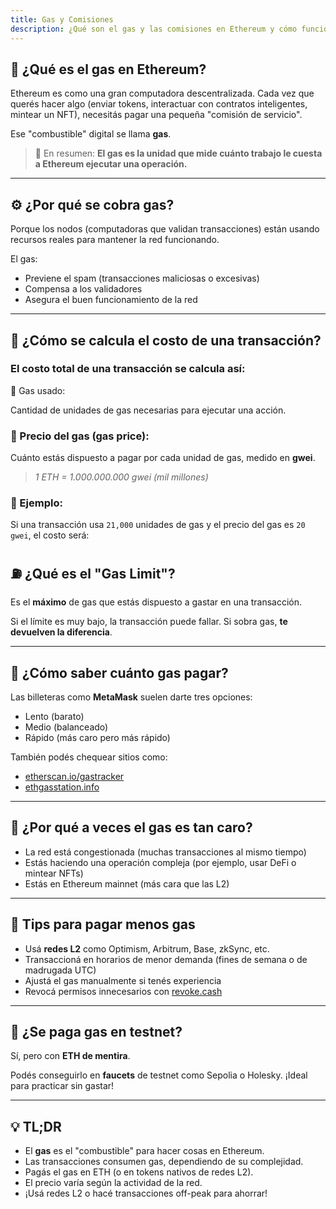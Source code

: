 ```yaml
---
title: Gas y Comisiones
description: ¿Qué son el gas y las comisiones en Ethereum y cómo funcionan?
---
```


## 🧠 ¿Qué es el gas en Ethereum?

Ethereum es como una gran computadora descentralizada. Cada vez que querés hacer algo (enviar tokens, interactuar con contratos inteligentes, mintear un NFT), necesitás pagar una pequeña "comisión de servicio".

Ese "combustible" digital se llama **gas**.

> 🎯 En resumen: **El gas es la unidad que mide cuánto trabajo le cuesta a Ethereum ejecutar una operación.**

---

## ⚙️ ¿Por qué se cobra gas?

Porque los nodos (computadoras que validan transacciones) están usando recursos reales para mantener la red funcionando.

El gas:

* Previene el spam (transacciones maliciosas o excesivas)
* Compensa a los validadores
* Asegura el buen funcionamiento de la red

---

## 💸 ¿Cómo se calcula el costo de una transacción?

### El costo total de una transacción se calcula así:
🔹 Gas usado:

Cantidad de unidades de gas necesarias para ejecutar una acción.

### 🔹 Precio del gas (gas price):

Cuánto estás dispuesto a pagar por cada unidad de gas, medido en **gwei**.

> *1 ETH = 1.000.000.000 gwei (mil millones)*

### 🔹 Ejemplo:

Si una transacción usa `21,000` unidades de gas y el precio del gas es `20 gwei`, el costo será:

## ⛽ ¿Qué es el "Gas Limit"?

Es el **máximo** de gas que estás dispuesto a gastar en una transacción.

Si el límite es muy bajo, la transacción puede fallar. Si sobra gas, **te devuelven la diferencia**.

---

## 🧾 ¿Cómo saber cuánto gas pagar?

Las billeteras como **MetaMask** suelen darte tres opciones:

* Lento (barato)
* Medio (balanceado)
* Rápido (más caro pero más rápido)

También podés chequear sitios como:

* [etherscan.io/gastracker](https://etherscan.io/gastracker)
* [ethgasstation.info](https://ethgasstation.info/)

---

## 🧨 ¿Por qué a veces el gas es tan caro?

* La red está congestionada (muchas transacciones al mismo tiempo)
* Estás haciendo una operación compleja (por ejemplo, usar DeFi o mintear NFTs)
* Estás en Ethereum mainnet (más cara que las L2)

---

## 🌈 Tips para pagar menos gas

* Usá **redes L2** como Optimism, Arbitrum, Base, zkSync, etc.
* Transaccioná en horarios de menor demanda (fines de semana o de madrugada UTC)
* Ajustá el gas manualmente si tenés experiencia
* Revocá permisos innecesarios con [revoke.cash](https://revoke.cash)

---

## 🧪 ¿Se paga gas en testnet?

Sí, pero con **ETH de mentira**.

Podés conseguirlo en **faucets** de testnet como Sepolia o Holesky. ¡Ideal para practicar sin gastar!

---

## 💡 TL;DR

* El **gas** es el "combustible" para hacer cosas en Ethereum.
* Las transacciones consumen gas, dependiendo de su complejidad.
* Pagás el gas en ETH (o en tokens nativos de redes L2).
* El precio varía según la actividad de la red.
* ¡Usá redes L2 o hacé transacciones off-peak para ahorrar!
